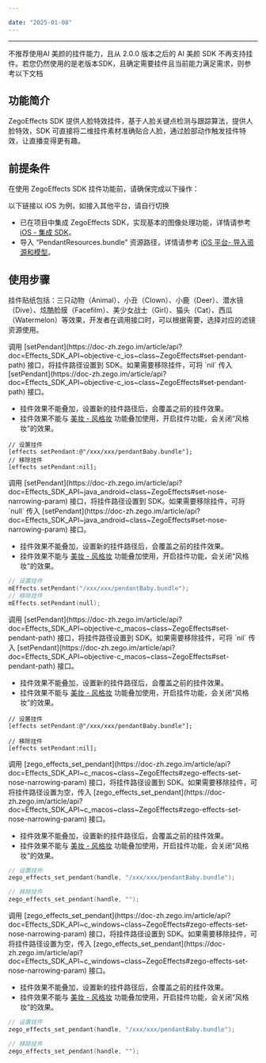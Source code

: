 ```yaml
---

date: "2025-01-08"
---
```


<Title>AI 美颜如何实现挂件功能？</Title>


-----

<Warning title="注意">

不推荐使用AI 美颜的挂件能力，且从 2.0.0 版本之后的 AI 美颜 SDK 不再支持挂件。若您仍然使用的是老版本SDK，且确定需要挂件且当前能力满足需求，则参考以下文档

</Warning>



## 功能简介

ZegoEffects SDK 提供人脸特效挂件，基于人脸关键点检测与跟踪算法，提供人脸特效，SDK 可直接将二维挂件素材准确贴合人脸，通过脸部动作触发挂件特效，让直播变得更有趣。

## 前提条件

在使用 ZegoEffects SDK 挂件功能前，请确保完成以下操作：

<Warning title="注意">


以下链接以 iOS 为例，如接入其他平台，请自行切换

</Warning>




- 已在项目中集成 ZegoEffects SDK，实现基本的图像处理功能，详情请参考 [iOS - 集成 SDK](/ai-effects-ios-objc/quick-starts/import-the-sdk)。
- 导入 “PendantResources.bundle” 资源路径，详情请参考 [iOS 平台- 导入资源和模型](/ai-effects-ios-objc/quick-starts/import-resources-and-models)。



## 使用步骤

挂件贴纸包括：三只动物（Animal）、小丑（Clown）、小鹿（Deer）、潜水镜（Dive）、炫酷脸膜（Facefilm）、美少女战士（Girl）、猫头（Cat）、西瓜（Watermelon）等效果，开发者在调用接口时，可以根据需要，选择对应的滤镜资源使用。

<Tabs>
<Tab title="iOS-Objective-C 平台">
调用 [setPendant](https://doc-zh.zego.im/article/api?doc=Effects_SDK_API~objective-c_ios~class~ZegoEffects#set-pendant-path) 接口，将挂件路径设置到 SDK。如果需要移除挂件，可将 `nil` 传入 [setPendant](https://doc-zh.zego.im/article/api?doc=Effects_SDK_API~objective-c_ios~class~ZegoEffects#set-pendant-path) 接口。

<Warning title="注意">

- 挂件效果不能叠加，设置新的挂件路径后，会覆盖之前的挂件效果。
- 挂件效果不能与 [美妆 - 风格妆](/ai-effects-ios-objc/guides/makeups) 功能叠加使用，开启挂件功能，会关闭“风格妆”的效果。

</Warning>


```objc
// 设置挂件
[effects setPendant:@"/xxx/xxx/pendantBaby.bundle"];
// 移除挂件
[effects setPendant:nil];
```

</Tab>
<Tab title="Android-Java 平台">
调用 [setPendant](https://doc-zh.zego.im/article/api?doc=Effects_SDK_API~java_android~class~ZegoEffects#set-nose-narrowing-param) 接口，将挂件路径设置到 SDK。如果需要移除挂件，可将 `null` 传入 [setPendant](https://doc-zh.zego.im/article/api?doc=Effects_SDK_API~java_android~class~ZegoEffects#set-nose-narrowing-param) 接口。

<Warning title="注意">

- 挂件效果不能叠加，设置新的挂件路径后，会覆盖之前的挂件效果。
- 挂件效果不能与 [美妆 - 风格妆](/ai-effects-android-java/guides/makeups) 功能叠加使用，开启挂件功能，会关闭“风格妆”的效果。

</Warning>


```c
// 设置挂件
mEffects.setPendant("/xxx/xxx/pendantBaby.bundle");
// 移除挂件
mEffects.setPendant(null);
```
</Tab>
<Tab title="macOS-Objective-C 平台">
调用 [setPendant](https://doc-zh.zego.im/article/api?doc=Effects_SDK_API~objective-c_macos~class~ZegoEffects#set-pendant-path) 接口，将挂件路径设置到 SDK。如果需要移除挂件，可将 `nil` 传入 [setPendant](https://doc-zh.zego.im/article/api?doc=Effects_SDK_API~objective-c_macos~class~ZegoEffects#set-pendant-path) 接口。

<Warning title="注意">


- 挂件效果不能叠加，设置新的挂件路径后，会覆盖之前的挂件效果。
- 挂件效果不能与 [美妆 - 风格妆](/ai-effects-macos-objc/guides/makeups#风格妆) 功能叠加使用，开启挂件功能，会关闭“风格妆”的效果。

</Warning>


```objc
// 设置挂件
[effects setPendant:@"/xxx/xxx/pendantBaby.bundle"];

// 移除挂件
[effects setPendant:nil];
```

</Tab>
<Tab title="macOS-C 平台">
调用 [zego_effects_set_pendant](https://doc-zh.zego.im/article/api?doc=Effects_SDK_API~c_macos~class~ZegoEffects#zego-effects-set-nose-narrowing-param) 接口，将挂件路径设置到 SDK。如果需要移除挂件，可将挂件路径设置为空，传入 [zego_effects_set_pendant](https://doc-zh.zego.im/article/api?doc=Effects_SDK_API~c_macos~class~ZegoEffects#zego-effects-set-nose-narrowing-param) 接口。

<Warning title="注意">

- 挂件效果不能叠加，设置新的挂件路径后，会覆盖之前的挂件效果。
- 挂件效果不能与 [美妆 - 风格妆](/ai-effects-macos-c/guides/makeups#风格妆) 功能叠加使用，开启挂件功能，会关闭“风格妆”的效果。

</Warning>


```c
// 设置挂件
zego_effects_set_pendant(handle, "/xxx/xxx/pendantBaby.bundle");

// 移除挂件
zego_effects_set_pendant(handle, "");   
```
</Tab>
<Tab title="Windows-C 平台">
调用 [zego_effects_set_pendant](https://doc-zh.zego.im/article/api?doc=Effects_SDK_API~c_windows~class~ZegoEffects#zego-effects-set-nose-narrowing-param) 接口，将挂件路径设置到 SDK。如果需要移除挂件，可将挂件路径设置为空，传入 [zego_effects_set_pendant](https://doc-zh.zego.im/article/api?doc=Effects_SDK_API~c_windows~class~ZegoEffects#zego-effects-set-nose-narrowing-param) 接口。

<Warning title="注意">

- 挂件效果不能叠加，设置新的挂件路径后，会覆盖之前的挂件效果。
- 挂件效果不能与 [美妆 - 风格妆](/ai-effects-windows-c/guides/makeups#风格妆) 功能叠加使用，开启挂件功能，会关闭“风格妆”的效果。

</Warning>

```c
// 设置挂件
zego_effects_set_pendant(handle, "/xxx/xxx/pendantBaby.bundle");

// 移除挂件
zego_effects_set_pendant(handle, "");   
```
</Tab>
</Tabs>
